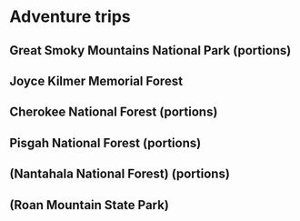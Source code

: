 # Adventure trips {#adventure-trips}

## Great Smoky Mountains National Park (portions)
## Joyce Kilmer Memorial Forest
## Cherokee National Forest (portions)
## Pisgah National Forest (portions)
## (Nantahala National Forest) (portions)
## (Roan Mountain State Park)
